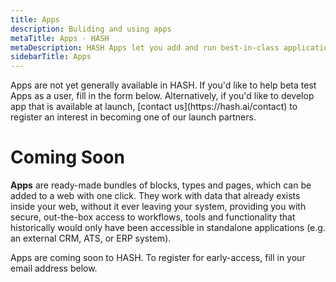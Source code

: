 ```yaml
---
title: Apps
description: Buliding and using apps
metaTitle: Apps - HASH
metaDescription: HASH Apps let you add and run best-in-class applications directly within your web
sidebarTitle: Apps
---
```


<callout style="information" type="coming-soon">
  Apps are not yet generally available in HASH. If you'd like to help beta test
  Apps as a user, fill in the form below. Alternatively, if you'd like to
  develop app that is available at launch, [contact us](https://hash.ai/contact)
  to register an interest in becoming one of our launch partners.
</callout>

# Coming Soon

**Apps** are ready-made bundles of blocks, types and pages, which can be added to a web with one click. They work with data that already exists inside your web, without it ever leaving your system, providing you with secure, out-the-box access to workflows, tools and functionality that historically would only have been accessible in standalone applications (e.g. an external CRM, ATS, or ERP system).

Apps are coming soon to HASH. To register for early-access, fill in your email address below.
